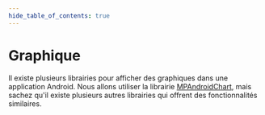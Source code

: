 ```yaml
---
hide_table_of_contents: true
---
```


# Graphique

Il existe plusieurs librairies pour afficher des graphiques dans une application Android.
Nous allons utiliser la librairie [MPAndroidChart](https://github.com/PhilJay/MPAndroidChart), mais sachez qu'il existe plusieurs autres librairies qui offrent des fonctionnalités similaires.

